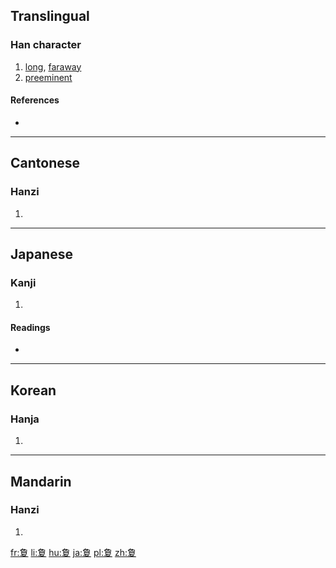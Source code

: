 ==Translingual==

===Han character===
{{Han char|rn=35|rad=夊|as=11|sn=14|four=|canj=弓月月山水 (NBBUE)}}

# [[long]], [[faraway]]
# [[preeminent]]

====References====
* {{Han ref|kx=0245.220|dkj=05731|hdz=20871.140|uh=5910|ud=22800}}

----

==Cantonese==

===Hanzi===
{{yue-hanzi|jyut=[[hing3]]|y=hing3}}

# {{defn|lang=yue|sort=夊11}}

----

==Japanese==

===Kanji===
{{ja-kanji|grade=|rs=夊11}}

# {{defn|lang=ja|sort=夊11}}

====Readings====
* {{ja-readings|on=[[けい]] (kei), [[けん]] (ken)|kun=[[はるか]] (haruka), [[とおい]] (tooi), [[もとめる]] (motomeru)}}

----

==Korean==

===Hanja===
{{ko-hanja|hangeul=[[형]]|rv=hyeong|mr=hyŏng}}

# {{defn|lang=ko|sort=夊11}}

----

==Mandarin==

===Hanzi===
{{cmn-hanzi|pin=[[xiòng]] ([[xiong4]]), [[xì]] ([[xi4]])|wg=hsiung<sup>4</sup>, hsi<sup>4</sup>}}

# {{defn|lang=cmn|sort=夊11}}

[[fr:夐]]
[[li:夐]]
[[hu:夐]]
[[ja:夐]]
[[pl:夐]]
[[zh:夐]]